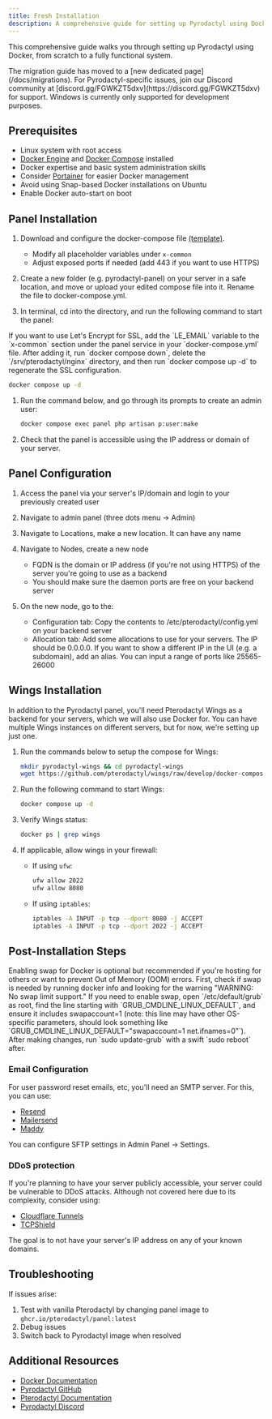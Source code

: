 ```yaml
---
title: Fresh Installation
description: A comprehensive guide for setting up Pyrodactyl using Docker
---
```


This comprehensive guide walks you through setting up Pyrodactyl using Docker, from scratch to a fully functional system.

<Callout type="note">
  The migration guide has moved to a [new dedicated page](/docs/migrations).
</Callout>

<Callout type="info">
  For Pyrodactyl-specific issues, join our Discord community at
  [discord.gg/FGWKZT5dxv](https://discord.gg/FGWKZT5dxv) for support.
</Callout>

<Callout type="warn">
  Windows is currently only supported for development purposes.
</Callout>

## Prerequisites

- Linux system with root access
- [Docker Engine](https://docs.docker.com/engine/install/) and [Docker Compose](https://docs.docker.com/compose/install/) installed
- Docker expertise and basic system administration skills
- Consider [Portainer](https://docs.portainer.io/start/install) for easier Docker management
- Avoid using Snap-based Docker installations on Ubuntu
- Enable Docker auto-start on boot

## Panel Installation

1. Download and configure the docker-compose file [(template)](https://raw.githubusercontent.com/pyrohost/pyrodactyl/main/docker-compose.example.yml).

   - Modify all placeholder variables under `x-common`
   - Adjust exposed ports if needed (add 443 if you want to use HTTPS)

1. Create a new folder (e.g. pyrodactyl-panel) on your server in a safe location, and move or upload your edited compose file into it. Rename the file to docker-compose.yml.

1. In terminal, cd into the directory, and run the following command to start the panel:

<Callout type="note">
   If you want to use Let's Encrypt for SSL, add the `LE_EMAIL` variable to the `x-common` section under the panel service in your `docker-compose.yml` file. After adding it, run `docker compose down`, delete the `/srv/pterodactyl/nginx` directory, and then run `docker compose up -d` to regenerate the SSL configuration.
</Callout>

   ```bash
   docker compose up -d
   ```

1. Run the command below, and go through its prompts to create an admin user:

   ```bash
   docker compose exec panel php artisan p:user:make
   ```

1. Check that the panel is accessible using the IP address or domain of your server.

## Panel Configuration

1. Access the panel via your server's IP/domain and login to your previously created user
1. Navigate to admin panel (three dots menu → Admin)
1. Navigate to Locations, make a new location. It can have any name
1. Navigate to Nodes, create a new node

   - FQDN is the domain or IP address (if you're not using HTTPS) of the server you're going to use as a backend
   - You should make sure the daemon ports are free on your backend server

1. On the new node, go to the:
   - Configuration tab: Copy the contents to /etc/pterodactyl/config.yml on your backend server
   - Allocation tab: Add some allocations to use for your servers. The IP should be 0.0.0.0. If you want to show a different IP in the UI (e.g. a subdomain), add an alias. You can input a range of ports like 25565-26000

## Wings Installation

In addition to the Pyrodactyl panel, you'll need Pterodactyl Wings as a backend for your servers, which we will also use Docker for. You can have multiple Wings instances on different servers, but for now, we're setting up just one.

1. Run the commands below to setup the compose for Wings:

   ```bash
   mkdir pyrodactyl-wings && cd pyrodactyl-wings
   wget https://github.com/pterodactyl/wings/raw/develop/docker-compose.example.yml -O docker-compose.yml
   ```

1. Run the following command to start Wings:

   ```bash
   docker compose up -d
   ```

1. Verify Wings status:

   ```bash
   docker ps | grep wings
   ```

1. If applicable, allow wings in your firewall:
   - If using `ufw`:
     ```bash
     ufw allow 2022
     ufw allow 8080
     ```
   - If using `iptables`:
     ```bash
     iptables -A INPUT -p tcp --dport 8080 -j ACCEPT
     iptables -A INPUT -p tcp --dport 2022 -j ACCEPT
     ```

## Post-Installation Steps

<Callout type="info">
  Enabling swap for Docker is optional but recommended if you're hosting for others or want to prevent Out of Memory (OOM) errors. 
  First, check if swap is needed by running docker info and looking for the warning "WARNING: No swap limit support." If you need to enable swap, open `/etc/default/grub` as root, find the line starting with `GRUB_CMDLINE_LINUX_DEFAULT`, 
  and ensure it includes swapaccount=1 (note: this line may have other OS-specific parameters, should look something like `GRUB_CMDLINE_LINUX_DEFAULT="swapaccount=1 net.ifnames=0"`). After making changes, run `sudo update-grub` with a swift `sudo reboot` after.
</Callout>


### Email Configuration

For user password reset emails, etc, you'll need an SMTP server. For this, you can use:

- [Resend](https://resend.com/)
- [Mailersend](https://www.mailersend.com/)
- [Maddy](https://maddy.email)

You can configure SFTP settings in Admin Panel → Settings.

### DDoS protection

If you're planning to have your server publicly accessible, your server could be vulnerable to DDoS attacks. Although not covered here due to its complexity, consider using:

- [Cloudflare Tunnels](https://www.cloudflare.com/products/tunnel/)
- [TCPShield](https://tcpshield.com/)

The goal is to not have your server's IP address on any of your known domains.

## Troubleshooting

If issues arise:

1. Test with vanilla Pterodactyl by changing panel image to `ghcr.io/pterodactyl/panel:latest`
1. Debug issues
1. Switch back to Pyrodactyl image when resolved

## Additional Resources

- [Docker Documentation](https://docs.docker.com/)
- [Pyrodactyl GitHub](https://github.com/pyrohost/pyrodactyl)
- [Pterodactyl Documentation](https://pterodactyl.io/)
- [Pyrodactyl Discord](https://discord.com/invite/FGWKZT5dxv?utm_campaign=pyrodactyl_support)

